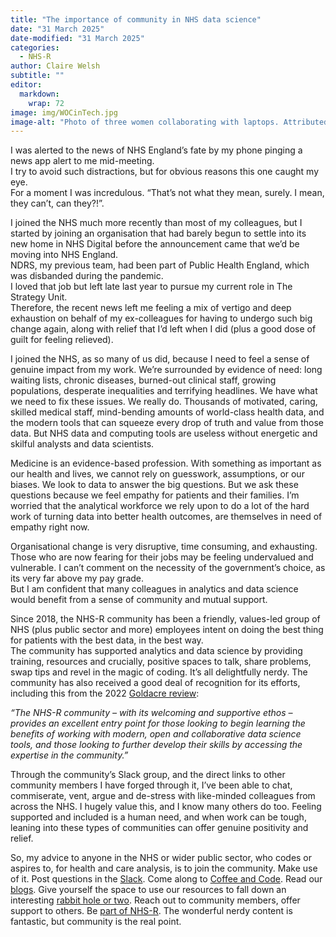 ```yaml
---
title: "The importance of community in NHS data science"
date: "31 March 2025"
date-modified: "31 March 2025"
categories:
  - NHS-R
author: Claire Welsh
subtitle: ""
editor: 
  markdown: 
    wrap: 72
image: img/WOCinTech.jpg
image-alt: "Photo of three women collaborating with laptops. Attributed to WOCinTechChat.com"
---
```


I was alerted to the news of NHS England’s fate by my phone pinging a
news app alert to me mid-meeting.\
I try to avoid such distractions, but for obvious reasons this one
caught my eye.\
For a moment I was incredulous. “That’s not what they mean, surely. I
mean, they can’t, can they?!”.

I joined the NHS much more recently than most of my colleagues, but I
started by joining an organisation that had barely begun to settle into
its new home in NHS Digital before the announcement came that we’d be
moving into NHS England.\
NDRS, my previous team, had been part of Public Health England, which
was disbanded during the pandemic.\
I loved that job but left late last year to pursue my current role in
The Strategy Unit.\
Therefore, the recent news left me feeling a mix of vertigo and deep
exhaustion on behalf of my ex-colleagues for having to undergo such big
change again, along with relief that I’d left when I did (plus a good
dose of guilt for feeling relieved).

I joined the NHS, as so many of us did, because I need to feel a sense
of genuine impact from my work. We’re surrounded by evidence of need:
long waiting lists, chronic diseases, burned-out clinical staff, growing
populations, desperate inequalities and terrifying headlines. We have
what we need to fix these issues. We really do. Thousands of motivated,
caring, skilled medical staff, mind-bending amounts of world-class
health data, and the modern tools that can squeeze every drop of truth
and value from those data. But NHS data and computing tools are useless
without energetic and skilful analysts and data scientists.

Medicine is an evidence-based profession. With something as important as
our health and lives, we cannot rely on guesswork, assumptions, or our
biases. We look to data to answer the big questions. But we ask these
questions because we feel empathy for patients and their families. I’m
worried that the analytical workforce we rely upon to do a lot of the
hard work of turning data into better health outcomes, are themselves in
need of empathy right now.

Organisational change is very disruptive, time consuming, and
exhausting. Those who are now fearing for their jobs may be feeling
undervalued and vulnerable. I can’t comment on the necessity of the
government’s choice, as its very far above my pay grade.\
But I am confident that many colleagues in analytics and data science
would benefit from a sense of community and mutual support.

Since 2018, the NHS-R community has been a friendly, values-led group of
NHS (plus public sector and more) employees intent on doing the best
thing for patients with the best data, in the best way.\
The community has supported analytics and data science by providing
training, resources and crucially, positive spaces to talk, share
problems, swap tips and revel in the magic of coding. It’s all
delightfully nerdy. The community has also received a good deal of
recognition for its efforts, including this from the 2022 [Goldacre
review](https://www.gov.uk/government/publications/better-broader-safer-using-health-data-for-research-and-analysis/better-broader-safer-using-health-data-for-research-and-analysis):

*“The NHS-R community – with its welcoming and supportive ethos –
provides an excellent entry point for those looking to begin learning
the benefits of working with modern, open and collaborative data science
tools, and those looking to further develop their skills by accessing
the expertise in the community.”*

Through the community’s Slack group, and the direct links to other
community members I have forged through it, I’ve been able to chat,
commiserate, vent, argue and de-stress with like-minded colleagues from
across the NHS. I hugely value this, and I know many others do too.
Feeling supported and included is a human need, and when work can be
tough, leaning into these types of communities can offer genuine
positivity and relief.

So, my advice to anyone in the NHS or wider public sector, who codes or
aspires to, for health and care analysis, is to join the community. Make
use of it. Post questions in the
[Slack](https://nhsrcommunity.slack.com/). Come along to [Coffee and
Code](https://nhsrway.nhsrcommunity.com/community-handbook.html). Read
our [blogs](https://nhsrcommunity.com/blog/). Give yourself the space to
use our resources to fall down an interesting [rabbit hole or
two](https://github.com/nhs-r-community). Reach out to community
members, offer support to others. 
Be [part of NHS-R](https://nhsrcommunity.com/get-involved.html). The
wonderful nerdy content is fantastic, but community is the real point.
